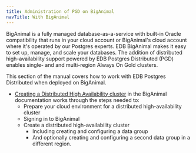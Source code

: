 ```yaml
---
title: Administration of PGD on BigAnimal
navTitle: With BigAnimal
---
```


BigAnimal is a fully managed database-as-a-service with built-in Oracle compatibility that runs in your cloud account or BigAnimal's cloud account where it's operated by our Postgres experts. EDB BigAnimal makes it easy to set up, manage, and scale your databases. The addition of distributed high-availability support powered by EDB Postgres Distributed (PGD) enables single- and and multi-region Always On Gold clusters. 

 This section of the manual covers how to work with EDB Postgres Distributed when deployed on BigAnimal. 

* [Creating a Distributed High Availability cluster](/biganimal/latest/getting_started/creating_a_cluster/creating_a_dha_cluster/) in the BigAnimal documentation works through the steps needed to:
  * Prepare your cloud environment for a distributed high-availability cluster
  * Signing in to BigAnimal
  * Create a distributed high-availability cluster
    * Including creating and configuring a data group
    * And optionally creating and configuring a second data group in a different region.



